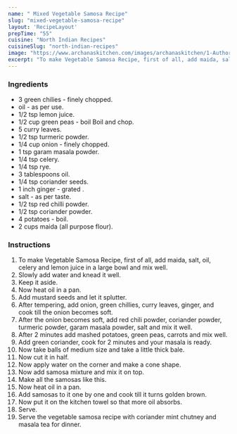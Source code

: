 ---
name: " Mixed Vegetable Samosa Recipe"
slug: "mixed-vegetable-samosa-recipe"
layout: 'RecipeLayout'
prepTime: "55"
cuisine: "North Indian Recipes"
cuisineSlug: "north-indian-recipes"
image: "https://www.archanaskitchen.com/images/archanaskitchen/1-Author/Waagmi_Soni/mixed-vegetable-samosa.jpg"
excerpt: "To make Vegetable Samosa Recipe, first of all, add maida, salt, oil, celery and lemon juice in a large bowl and mix well"
---

### Ingredients

-  3 green chilies - finely chopped.
-  oil - as per use.
-  1/2 tsp lemon juice.
-  1/2 cup green peas - boil Boil and chop.
-  5 curry leaves.
-  1/2 tsp turmeric powder.
-  1/4 cup onion - finely chopped.
-  1 tsp garam masala powder.
-  1/4 tsp celery.
-  1/4 tsp rye.
-  3 tablespoons oil.
-  1/4 tsp coriander seeds.
-  1 inch ginger - grated .
-  salt - as per taste.
-  1/2 tsp red chilli powder.
-  1/2 tsp coriander powder.
-  4 potatoes - boil.
- 2 cups maida (all purpose flour).

### Instructions

1. To make Vegetable Samosa Recipe, first of all, add maida, salt, oil, celery and lemon juice in a large bowl and mix well.
1. Slowly add water and knead it well.
1. Keep it aside.
1. Now heat oil in a pan.
1. Add mustard seeds and let it splutter.
1. After tempering, add onion, green chillies, curry leaves, ginger, and cook till the onion becomes soft.
1. After the onion becomes soft, add red chili powder, coriander powder, turmeric powder, garam masala powder, salt and mix it well.
1. After 2 minutes add mashed potatoes, green peas, carrots and mix well.
1. Add green coriander, cook for 2 minutes and your masala is ready.
1. Now take balls of medium size and take a little thick bale.
1. Now cut it in half.
1. Now apply water on the corner and make a cone shape.
1. Now add samosa mixture and mix it on top.
1. Make all the samosas like this.
1. Now heat oil in a pan.
1. Add samosas to it one by one and cook till it turns golden brown.
1. Now put it on the kitchen towel so that more oil absorbs.
1. Serve.
1. Serve the vegetable samosa recipe with coriander mint chutney and masala tea for dinner.
